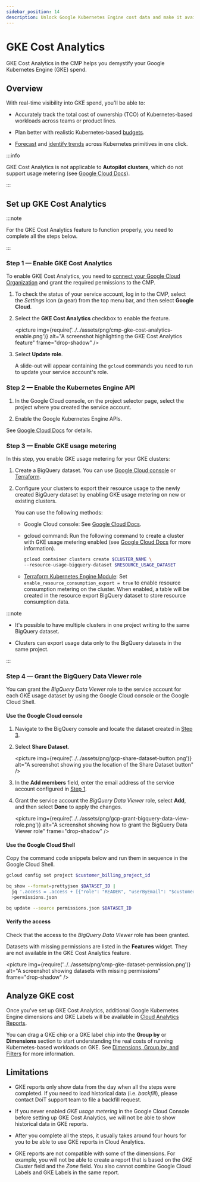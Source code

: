 ```yaml
---
sidebar_position: 14
description: Unlock Google Kubernetes Engine cost data and make it available in Cloud Analytics
---
```


# GKE Cost Analytics

GKE Cost Analytics in the CMP helps you demystify your Google Kubernetes Engine (GKE) spend.

## Overview

With real-time visibility into GKE spend, you'll be able to:

- Accurately track the total cost of ownership (TCO) of Kubernetes-based workloads across teams or product lines.

- Plan better with realistic Kubernetes-based [budgets](manage-budgets.mdx).

- [Forecast](reports/forecasting.mdx) and [identify trends](reports/trend-analysis.mdx) across Kubernetes primitives in one click.

:::info

GKE Cost Analytics is not applicable to **Autopilot clusters**, which do not support usage metering (see [Google Cloud Docs](https://cloud.google.com/kubernetes-engine/docs/concepts/autopilot-overview#unsupported_cluster_features)).

:::

## Set up GKE Cost Analytics

:::note

For the GKE Cost Analytics feature to function properly, you need to complete all the steps below.

:::

### Step 1 &mdash; Enable GKE Cost Analytics

To enable GKE Cost Analytics, you need to [connect your Google Cloud Organization](../google-cloud/connect-google-cloud-service-account.mdx) and grant the required permissions to the CMP.

1. To check the status of your service account, log in to the CMP, select the _Settings_ icon (a gear) from the top menu bar, and then select **Google Cloud**.

2. Select the **GKE Cost Analytics** checkbox to enable the feature.

   <picture
     img={require('../../assets/png/cmp-gke-cost-analytics-enable.png')}
     alt="A screenshot highlighting the GKE Cost Analytics feature"
     frame="drop-shadow"
   />

3. Select **Update role**.

   A slide-out will appear containing the `gcloud` commands you need to run to update your service account's role.

### Step 2 &mdash; Enable the Kubernetes Engine API

1. In the Google Cloud console, on the project selector page, select the project where you created the service account.

2. Enable the Google Kubernetes Engine APIs.

See [Google Cloud Docs](https://cloud.google.com/kubernetes-engine/docs/deploy-app-cluster#before-you-begin) for details.

### Step 3 &mdash; Enable GKE usage metering

In this step, you enable GKE usage metering for your GKE clusters:

1. Create a BigQuery dataset. You can use [Google Cloud console](https://cloud.google.com/bigquery/docs/datasets#console) or [Terraform](https://registry.terraform.io/providers/hashicorp/google/latest/docs/resources/bigquery_dataset).

2. Configure your clusters to export their resource usage to the newly created BigQuery dataset by enabling GKE usage metering on new or existing clusters.

   You can use the following methods:

   - Google Cloud console: See [Google Cloud Docs](https://cloud.google.com/kubernetes-engine/docs/how-to/cluster-usage-metering#console).

   - gcloud command: Run the following command to create a cluster with GKE usage metering enabled (see [Google Cloud Docs](https://cloud.google.com/kubernetes-engine/docs/how-to/cluster-usage-metering#gcloud) for more information).

     ```bash
     gcloud container clusters create $CLUSTER_NAME \
     --resource-usage-bigquery-dataset $RESOURCE_USAGE_DATASET
     ```

   - [Terraform Kubernetes Engine Module](https://registry.terraform.io/modules/terraform-google-modules/kubernetes-engine/google/latest): Set `enable_resource_consumption_export = true` to enable resource consumption metering on the cluster. When enabled, a table will be created in the resource export BigQuery dataset to store resource consumption data.

:::note

- It's possible to have multiple clusters in one project writing to the same BigQuery dataset.

- Clusters can export usage data only to the BigQuery datasets in the same project.

:::

### Step 4 &mdash; Grant the BigQuery Data Viewer role

You can grant the _BigQuery Data Viewer_ role to the service account for each GKE usage dataset by using the Google Cloud console or the Google Cloud Shell.

#### Use the Google Cloud console

1. Navigate to the BigQuery console and locate the dataset created in [Step 3](#step-3--enable-gke-usage-metering).

2. Select **Share Dataset**.

   <picture
     img={require('../../assets/png/gcp-share-dataset-button.png')}
     alt="A screenshot showing you the location of the Share Dataset button"
   />

3. In the **Add members** field, enter the email address of the service account configured in [Step 1](#step-1--enable-gke-cost-analytics).

4. Grant the service account the _BigQuery Data Viewer_ role, select **Add**, and then select **Done** to apply the changes.

   <picture
     img={require('../../assets/png/gcp-grant-bigquery-data-view-role.png')}
     alt="A screenshot showing how to grant the BigQuery Data Viewer role"
     frame="drop-shadow"
   />

#### Use the Google Cloud Shell

Copy the command code snippets below and run them in sequence in the Google Cloud Shell.

```bash
gcloud config set project $customer_billing_project_id

bq show --format=prettyjson $DATASET_ID |
  jq '.access = .access + [{"role": "READER", "userByEmail": "$customer_service_account' \
  >permissions.json

bq update --source permissions.json $DATASET_ID
```

#### Verify the access

Check that the access to the _BigQuery Data Viewer_ role has been granted.

Datasets with missing permissions are listed in the **Features** widget. They are not available in the GKE Cost Analytics feature.

<picture
  img={require('../../assets/png/cmp-gke-dataset-permission.png')}
  alt="A screenshot showing datasets with missing permissions"
  frame="drop-shadow"
/>

## Analyze GKE cost

Once you've set up GKE Cost Analytics, additional Google Kubernetes Engine dimensions and GKE Labels will be available in [Cloud Analytics Reports](reports/index.mdx).

You can drag a GKE chip or a GKE label chip into the **Group by** or **Dimensions** section to start understanding the real costs of running Kubernetes-based workloads on GKE. See [Dimensions, Group by, and Filters](reports/report-dimensions-groupings-and-filters.mdx) for more information.

## Limitations

- GKE reports only show data from the day when all the steps were completed. If you need to load historical data (i.e. _backfill_), please contact DoiT support team to file a backfill request.

- If you never enabled _GKE usage metering_ in the Google Cloud Console before setting up GKE Cost Analytics, we will not be able to show historical data in GKE reports.

- After you complete all the steps, it usually takes around four hours for you to be able to use GKE reports in Cloud Analytics.

- GKE reports are not compatible with some of the dimensions. For example, you will not be able to create a report that is based on the _GKE Cluster_ field and the _Zone_ field. You also cannot combine Google Cloud Labels and GKE Labels in the same report.
